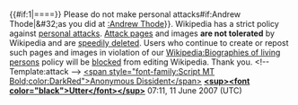 <article id="11708576" title=User talk:Mthode>
	<talkpage id="11708576" title="User talk:Mthode">
{{#if:1|=={{{header-text|Attacks in the article [[:Andrew Thode]]}}}==}}
Please do not make personal attacks{{{{{subst|}}}#if:Andrew Thode|&amp;#32;as you did at [[:Andrew Thode]]}}. Wikipedia has a strict policy against [[Wikipedia:No personal attacks|personal attacks]]. [[Wikipedia:Attack_page|Attack pages]] and images '''are not tolerated''' by Wikipedia and are [[Wikipedia:Criteria for speedy deletion|speedily deleted]]. Users who continue to create or repost such pages and images in violation of our [[Wikipedia:Biographies of living persons]] policy will be [[Wikipedia:Blocking policy|blocked]] from editing Wikipedia. Thank you. &lt;!-- Template:attack --&gt; [[User:Anonymous Dissident|&lt;span style=&quot;font-family:Script MT Bold;color:DarkRed&quot;&gt;Anonymous Dissident&lt;/span&gt;]] '''[[User_talk:Anonymous Dissident|&lt;sup&gt;&lt;font color=&quot;black&quot;&gt;Utter&lt;/font&gt;&lt;/sup&gt;]]''' 07:11, 11 June 2007 (UTC)
	</talkpage>
</article>